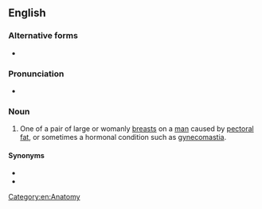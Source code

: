 {{also|manboob|man-boob}}
==English==
{{wikipedia|Gynecomastia}}

===Alternative forms===
* {{l|en|man-boob}}

===Pronunciation===
* {{audio|en|En-au-man boob.ogg|Audio (AU)}}

===Noun===
{{en-noun}}

# {{lb|en|slang}} One of a pair of large or womanly [[breast]]s on a [[man]] caused by [[pectoral]] [[fat]], or sometimes a hormonal condition such as [[gynecomastia]].
#:{{usex|en|The overweight boy wore a shirt while swimming at the pool in order to hide his '''man boobs'''.}}

====Synonyms====
* {{l|en|man titty}}
* {{l|en|moob}}

[[Category:en:Anatomy]]